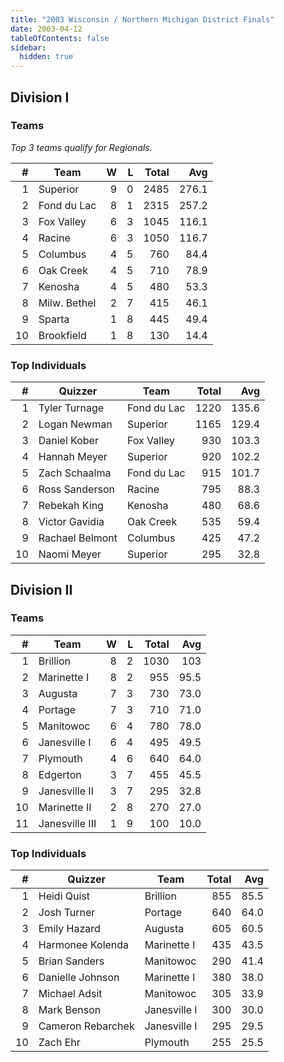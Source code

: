 ```yaml
---
title: "2003 Wisconsin / Northern Michigan District Finals"
date: 2003-04-12
tableOfContents: false
sidebar:
  hidden: true
---
```


## Division I

### Teams

*Top 3 teams qualify for Regionals.*

|    # | Team         |    W |    L | Total |   Avg |
| ---: | ------------ | ---: | ---: | ----: | ----: |
|    1 | Superior     |    9 |    0 |  2485 | 276.1 |
|    2 | Fond du Lac  |    8 |    1 |  2315 | 257.2 |
|    3 | Fox Valley   |    6 |    3 |  1045 | 116.1 |
|    4 | Racine       |    6 |    3 |  1050 | 116.7 |
|    5 | Columbus     |    4 |    5 |   760 |  84.4 |
|    6 | Oak Creek    |    4 |    5 |   710 |  78.9 |
|    7 | Kenosha      |    4 |    5 |   480 |  53.3 |
|    8 | Milw. Bethel |    2 |    7 |   415 |  46.1 |
|    9 | Sparta       |    1 |    8 |   445 |  49.4 |
|   10 | Brookfield   |    1 |    8 |   130 |  14.4 |

### Top Individuals

|    # | Quizzer         | Team        | Total |   Avg |
| ---: | --------------- | ----------- | ----: | ----: |
|    1 | Tyler Turnage   | Fond du Lac |  1220 | 135.6 |
|    2 | Logan Newman    | Superior    |  1165 | 129.4 |
|    3 | Daniel Kober    | Fox Valley  |   930 | 103.3 |
|    4 | Hannah Meyer    | Superior    |   920 | 102.2 |
|    5 | Zach Schaalma   | Fond du Lac |   915 | 101.7 |
|    6 | Ross Sanderson  | Racine      |   795 |  88.3 |
|    7 | Rebekah King    | Kenosha     |   480 |  68.6 |
|    8 | Victor Gavidia  | Oak Creek   |   535 |  59.4 |
|    9 | Rachael Belmont | Columbus    |   425 |  47.2 |
|   10 | Naomi Meyer     | Superior    |   295 |  32.8 |

## Division II

### Teams

|    # | Team           |    W |    L | Total |  Avg |
| ---: | -------------- | ---: | ---: | ----: | ---: |
|    1 | Brillion       |    8 |    2 |  1030 |  103 |
|    2 | Marinette I    |    8 |    2 |   955 | 95.5 |
|    3 | Augusta        |    7 |    3 |   730 | 73.0 |
|    4 | Portage        |    7 |    3 |   710 | 71.0 |
|    5 | Manitowoc      |    6 |    4 |   780 | 78.0 |
|    6 | Janesville I   |    6 |    4 |   495 | 49.5 |
|    7 | Plymouth       |    4 |    6 |   640 | 64.0 |
|    8 | Edgerton       |    3 |    7 |   455 | 45.5 |
|    9 | Janesville II  |    3 |    7 |   295 | 32.8 |
|   10 | Marinette II   |    2 |    8 |   270 | 27.0 |
|   11 | Janesville III |    1 |    9 |   100 | 10.0 |

### Top Individuals

|    # | Quizzer           | Team         | Total |  Avg |
| ---: | ----------------- | ------------ | ----: | ---: |
|    1 | Heidi Quist       | Brillion     |   855 | 85.5 |
|    2 | Josh Turner       | Portage      |   640 | 64.0 |
|    3 | Emily Hazard      | Augusta      |   605 | 60.5 |
|    4 | Harmonee Kolenda  | Marinette I  |   435 | 43.5 |
|    5 | Brian Sanders     | Manitowoc    |   290 | 41.4 |
|    6 | Danielle Johnson  | Marinette I  |   380 | 38.0 |
|    7 | Michael Adsit     | Manitowoc    |   305 | 33.9 |
|    8 | Mark Benson       | Janesville I |   300 | 30.0 |
|    9 | Cameron Rebarchek | Janesville I |   295 | 29.5 |
|   10 | Zach Ehr          | Plymouth     |   255 | 25.5 |

